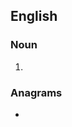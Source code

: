 ==English==

===Noun===
{{head|en|noun form}}

# {{plural of|huggle|lang=en}}

===Anagrams===
* {{anagrams|en|a=egghlsu|shuggle}}